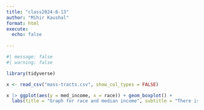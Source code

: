 ```yaml
---
title: "class2024-6-13"
author: "Mihir Kaushal"
format: html
execute:
  echo: false
   
---
```


```r
#| message: false
#| warning: false 

library(tidyverse)

x <- read_csv("mass-tracts.csv", show_col_types = FALSE)

x |> ggplot(aes(y = med_income, x = race)) + geom_boxplot() +
  labs(title = "Graph for race and median income", subtitle = "There is a noticable difference between the median incomes.", x = "Race", y = "Median Income")

```

